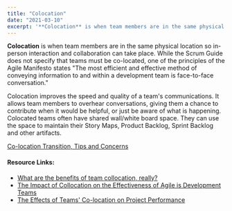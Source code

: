 ```yaml
---
title: "Colocation"
date: "2021-03-10"
excerpt: '**Colocation** is when team members are in the same physical location so in-person'
---
```


**Colocation** is when team members are in the same physical location so in-person interaction and collaboration can take place. While the Scrum Guide does not specify that teams must be co-located, one of the principles of the Agile Manifesto states "The most efficient and effective method of conveying information to and within a development team is face-to-face conversation."

Colocation improves the speed and quality of a team's communications. It allows team members to overhear conversations, giving them a chance to contribute when it would be helpful, or just be aware of what is happening. Colocated teams often have shared wall/white board space. They can use the space to maintain their Story Maps, Product Backlog, Sprint Backlog and other artifacts.

[Co-location Transition, Tips and Concerns](https://www.infoq.com/news/2008/11/colocation-transition/)

#### Resource Links:

- [What are the benefits of team collocation, really?](https://georgfasching.com/meaning-and-benefits-of-team-collocation/)
- [The Impact of Collocation on the Effectiveness of Agile is Development Teams](https://ibimapublishing.com/articles/CIBIMA/2010/959194/959194.pdf)
- [The Effects of Teams' Co-location on Project Performance](https://www.researchgate.net/publication/37680281_The_Effects_of_Teams%27_Co-location_on_Project_Performance)
